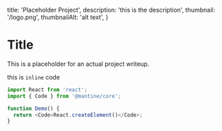   title: 'Placeholder Project',
  description: 'this is the description',
  thumbnail: '/logo.png',
  thumbnailAlt: 'alt text',
}

# Title

This is a placeholder for an actual project writeup.

this is `inline` code

```js
import React from 'react';
import { Code } from '@mantine/core';

function Demo() {
  return <Code>React.createElement()</Code>;
}
```
